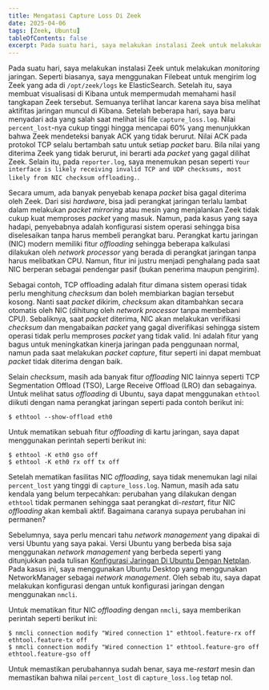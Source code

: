 ```yaml
---
title: Mengatasi Capture Loss Di Zeek
date: 2025-04-06
tags: [Zeek, Ubuntu]
tableOfContents: false
excerpt: Pada suatu hari, saya melakukan instalasi Zeek untuk melakukan *monitoring* jaringan.  Seperti biasanya, saya menggunakan Filebeat untuk mengirim log Zeek yang ada di `/opt/zeek/logs` ke ElasticSearch.  Setelah itu, saya membuat visualisasi di Kibana untuk mempermudah memahami hasil tangkapan Zeek tersebut.  Semuanya terlihat lancar karena saya bisa melihat aktifitas jaringan muncul di Kibana.  Setelah beberapa hari, saya baru menyadari ada yang salah saat melihat isi file `capture_loss.log`.  Nilai `percent_lost`-nya cukup tinggi hingga mencapai 60% yang menunjukkan bahwa Zeek mendeteksi banyak ACK yang tidak berurut.  Nilai ACK pada protokol TCP selalu bertambah satu untuk setiap *packet* baru.  Bila nilai yang diterima Zeek yang tidak berurut, ini berarti ada *packet* yang gagal dilihat Zeek.  Selain itu, pada `reporter.log`, saya menemukan pesan seperti `Your interface is likely receiving invalid TCP and UDP checksums, most likely from NIC checksum offloading.`....
---
```


Pada suatu hari, saya melakukan instalasi Zeek untuk melakukan *monitoring* jaringan.  Seperti biasanya, saya menggunakan Filebeat untuk mengirim log Zeek yang ada di `/opt/zeek/logs` ke ElasticSearch.  Setelah itu, saya membuat visualisasi di Kibana untuk mempermudah memahami hasil tangkapan Zeek tersebut.  Semuanya terlihat lancar karena saya bisa melihat aktifitas jaringan muncul di Kibana.  Setelah beberapa hari, saya baru menyadari ada yang salah saat melihat isi file `capture_loss.log`.  Nilai `percent_lost`-nya cukup tinggi hingga mencapai 60% yang menunjukkan bahwa Zeek mendeteksi banyak ACK yang tidak berurut.  Nilai ACK pada protokol TCP selalu bertambah satu untuk setiap *packet* baru.  Bila nilai yang diterima Zeek yang tidak berurut, ini berarti ada *packet* yang gagal dilihat Zeek.  Selain itu, pada `reporter.log`, saya menemukan pesan seperti `Your interface is likely receiving invalid TCP and UDP checksums, most likely from NIC checksum offloading.`.

Secara umum, ada banyak penyebab kenapa *packet* bisa gagal diterima oleh Zeek.  Dari sisi *hardware*, bisa jadi perangkat jaringan terlalu lambat dalam melakukan *packet mirroring* atau mesin yang menjalankan Zeek tidak cukup kuat memproses *packet* yang masuk.  Namun, pada kasus yang saya hadapi, penyebabnya adalah konfigurasi sistem operasi sehingga bisa diselesaikan tanpa harus membeli perangkat baru.  Perangkat kartu jaringan (NIC) modern memiliki fitur *offloading* sehingga beberapa kalkulasi dilakukan oleh *network processor* yang berada di perangkat jaringan tanpa harus melibatkan CPU.  Namun, fitur ini justru menjadi penghalang pada saat NIC berperan sebagai pendengar pasif (bukan penerima maupun pengirim).

Sebagai contoh, TCP offloading adalah fitur dimana sistem operasi tidak perlu menghitung *checksum* dan boleh membiarkan bagian tersebut kosong.  Nanti saat *packet* dikirim, *checksum* akan ditambahkan secara otomatis oleh NIC (dihitung oleh *network processor* tanpa membebani CPU).  Sebaliknya, saat *packet* diterima, NIC akan melakukan verifikasi *checksum* dan mengabaikan *packet* yang gagal diverifikasi sehingga sistem operasi tidak perlu memproses *packet* yang tidak valid.  Ini adalah fitur yang bagus untuk meningkatkan kinerja jaringan pada penggunaan normal, namun pada saat melakukan *packet capture*, fitur seperti ini dapat membuat *packet* tidak diterima dengan baik.

Selain *checksum*, masih ada banyak fitur *offloading* NIC lainnya seperti TCP Segmentation Offload (TSO), Large Receive Offload (LRO) dan sebagainya.   Untuk melihat satus *offloading* di Ubuntu, saya dapat menggunakan `ethtool` diikuti dengan nama perangkat jaringan seperti pada contoh berikut ini:

```shell "eth0"
$ ethtool --show-offload eth0
```

Untuk mematikan sebuah fitur *offloading* di kartu jaringan, saya dapat menggunakan perintah seperti berikut ini:

```shell "eth0"
$ ethtool -K eth0 gso off
$ ethtool -K eth0 rx off tx off
```

Setelah mematikan fasilitas NIC *offloading*, saya tidak menemukan lagi nilai `percent_lost` yang tinggi di `capture_loss.log`.  Namun, masih ada satu kendala yang belum terpecahkan: perubahan yang dilakukan dengan `ethtool` tidak permanen sehingga saat perangkat di-*restart*, fitur NIC *offloading* akan kembali aktif.  Bagaimana caranya supaya perubahan ini permanen?

Sebelumnya, saya perlu mencari tahu *network management* yang dipakai di versi Ubuntu yang saya pakai.  Versi Ubuntu yang berbeda bisa saja menggunakan *network management* yang berbeda seperti yang ditunjukkan pada tulisan [Konfigurasi Jaringan Di Ubuntu Dengan Netplan](/blog/2021-11-17-jaringan-di-ubuntu-dengan-netplan).  Pada kasus ini, saya menggunakan Ubuntu Desktop yang menggunakan NetworkManager sebagai *network management*.  Oleh sebab itu, saya dapat melakukan konfigurasi dengan untuk konfigurasi jaringan dengan menggunakan `nmcli`.

Untuk mematikan fitur NIC *offloading* dengan `nmcli`, saya memberikan perintah seperti berikut ini:

```shell "Wired connection 1"
$ nmcli connection modify "Wired connection 1" ethtool.feature-rx off ethtool.feature-tx off
$ nmcli connection modify "Wired connection 1" ethtool.feature-gro off ethtool.feature-gso off
```

Untuk memastikan perubahannya sudah benar, saya me-*restart* mesin dan memastikan bahwa nilai `percent_lost` di `capture_loss.log` tetap nol.
